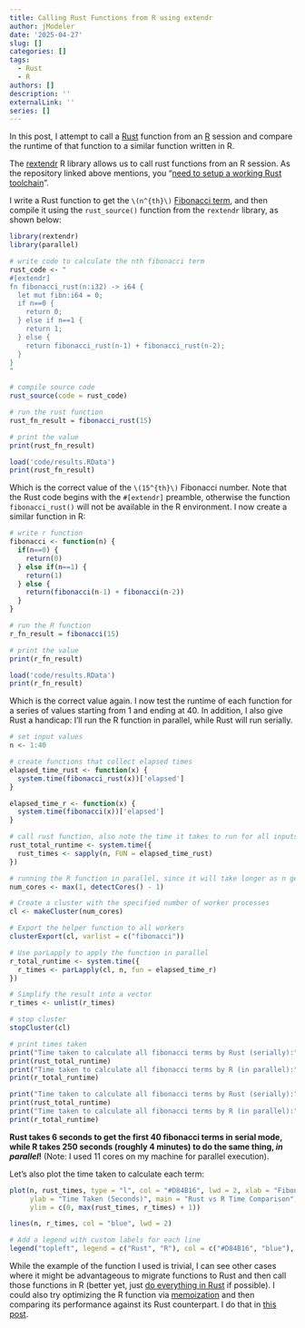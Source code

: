 ```yaml
---
title: Calling Rust Functions from R using extendr
author: jModeler
date: '2025-04-27'
slug: []
categories: []
tags:
  - Rust
  - R
authors: []
description: ''
externalLink: ''
series: []
---
```

In this post, I attempt to call a [Rust](https://www.rust-lang.org/) function from an [R](https://cran.r-project.org/) session and compare the runtime of that function to a similar function written in R. 

The [rextendr](https://github.com/extendr/rextendr) R library allows us to call rust functions from an R session. As the repository linked above mentions, you "[need to setup a working Rust toolchain](https://cran.r-project.org/)". 

I write a Rust function to get the `\(n^{th}\)` [Fibonacci term](https://en.wikipedia.org/wiki/Fibonacci_sequence), and then compile it using the `rust_source()` function from the `rextendr` library, as shown below:

```r
library(rextendr)
library(parallel)

# write code to calculate the nth fibonacci term
rust_code <- "
#[extendr]
fn fibonacci_rust(n:i32) -> i64 {
  let mut fibn:i64 = 0;
  if n==0 {
    return 0;
  } else if n==1 {
    return 1;
  } else {
    return fibonacci_rust(n-1) + fibonacci_rust(n-2);
  }
}
"

# compile source code
rust_source(code = rust_code)

# run the rust function
rust_fn_result = fibonacci_rust(15)

# print the value 
print(rust_fn_result)
```

```r
load('code/results.RData')
print(rust_fn_result)
```

Which is the correct value of the `\(15^{th}\)` Fibonacci number. Note that the Rust code begins with the `#[extendr]` preamble, otherwise the function `fibonacci_rust()` will not be available in the R environment. 
I now create a similar function in R:

```r
# write r function
fibonacci <- function(n) {
  if(n==0) {
    return(0)
  } else if(n==1) {
    return(1)
  } else {
    return(fibonacci(n-1) + fibonacci(n-2))
  }
}

# run the R function
r_fn_result = fibonacci(15)

# print the value 
print(r_fn_result)
```

```r
load('code/results.RData')
print(r_fn_result)
```

Which is the correct value again. I now test the runtime of each function for a series of values starting from 1 and ending at 40. In addition, I also give Rust a handicap: I'll run the R function in parallel, while Rust will run serially.
```r
# set input values
n <- 1:40

# create functions that collect elapsed times
elapsed_time_rust <- function(x) {
  system.time(fibonacci_rust(x))['elapsed']
}

elapsed_time_r <- function(x) {
  system.time(fibonacci(x))['elapsed']
}

# call rust function, also note the time it takes to run for all inputs
rust_total_runtime <- system.time({
  rust_times <- sapply(n, FUN = elapsed_time_rust) 
})

# running the R function in parallel, since it will take longer as n gets larger
num_cores <- max(1, detectCores() - 1)

# Create a cluster with the specified number of worker processes
cl <- makeCluster(num_cores)

# Export the helper function to all workers
clusterExport(cl, varlist = c("fibonacci"))

# Use parLapply to apply the function in parallel
r_total_runtime <- system.time({
  r_times <- parLapply(cl, n, fun = elapsed_time_r)
})

# Simplify the result into a vector
r_times <- unlist(r_times)

# stop cluster
stopCluster(cl)

# print times taken
print("Time taken to calculate all fibonacci terms by Rust (serially):")
print(rust_total_runtime)
print("Time taken to calculate all fibonacci terms by R (in parallel):")
print(r_total_runtime)
```

```r
print("Time taken to calculate all fibonacci terms by Rust (serially):")
print(rust_total_runtime)
print("Time taken to calculate all fibonacci terms by R (in parallel):")
print(r_total_runtime)
```

**Rust takes 6 seconds to get the first 40 fibonacci terms in serial mode, while R takes 250 seconds (roughly 4 minutes) to do the same thing, _in parallel_!** (Note: I used 11 cores on my machine for parallel execution).

Let's also plot the time taken to calculate each term:
```r
plot(n, rust_times, type = "l", col = "#D84B16", lwd = 2, xlab = "Fibonacci Term Number", 
     ylab = "Time Taken (Seconds)", main = "Rust vs R Time Comparison",
     ylim = c(0, max(rust_times, r_times) + 1))

lines(n, r_times, col = "blue", lwd = 2)

# Add a legend with custom labels for each line
legend("topleft", legend = c("Rust", "R"), col = c("#D84B16", "blue"), lwd = 2)
```

While the example of the function I used is trivial, I can see other cases where it might be advantageous to migrate functions to Rust and then call those functions in R (better yet, just [do everything in Rust](https://www.nature.com/articles/d41586-020-03382-2) if possible). I could also try optimizing the R function via [memoization](https://en.wikipedia.org/wiki/Memoization) and then comparing its performance against its Rust counterpart. I do that in [this post](https://jmodeler.github.io/posts/2025-05-03-calling-rust-functions-from-r-using-extendr-ii/).


